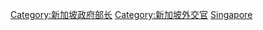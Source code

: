 [[Category:新加坡政府部长|Category:新加坡政府部长]]
[[Category:新加坡外交官|Category:新加坡外交官]]
[[Category:各國外交首長|Singapore]]